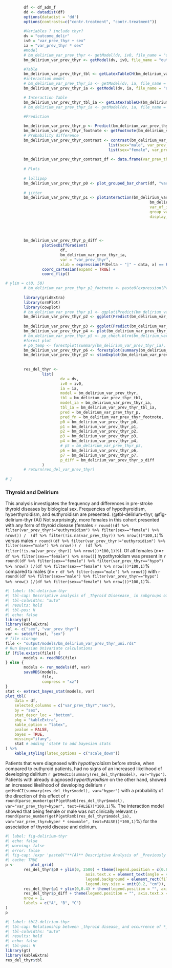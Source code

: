 ```r

        df <- df_adm_f
        dd <- datadist(df)
        options(datadist = 'dd')
        options(contrasts=c("contr.treatment", "contr.treatment"))
        
        #Variables ? include thyr?
        dv = "outcome_delir"
        iv0 = "var_prev_thyr + sex"
        ia = "var_prev_thyr * sex"
        #Model
        # bm_delirium_var_prev_thyr <- getModel(dv, iv0, file_name = "output/models/bm_delirium_var_prev_thyr", data = df, force_overwrite = FALSE)
        bm_delirium_var_prev_thyr <- getModel(dv, iv0, file_name = "output/models/bm_delirium_var_prev_thyr", data = df, force_overwrite = FALSE)

        #Table
        bm_delirium_var_prev_thyr_tbl <- getLatexTableCH(bm_delirium_var_prev_thyr, font_size=8)
        #interaction model
        # bm_delirium_var_prev_thyr_ia <- getModel(dv, ia, file_name = "output/models/bm_delirium_var_prev_thyr_ia", data = df, force_overwrite = FALSE)
        bm_delirium_var_prev_thyr_ia <- getModel(dv, ia, file_name = "output/models/bm_delirium_var_prev_thyr_ia", data = df, force_overwrite = FALSE)

        # Interaction Table
        bm_delirium_var_prev_thyr_tbl_ia <- getLatexTableCH(bm_delirium_var_prev_thyr_ia, font_size=8, interactions_only = TRUE)
        # bm_delirium_var_prev_thyr_ia <- getModel(dv, ia, file_name = "output/models/bm_delirium_var_prev_thyr_ia", data = df, force_overwrite = FALSE, imputation = TRUE)

        #Prediction
        
        bm_delirium_var_prev_thyr_p <- Predict(bm_delirium_var_prev_thyr_ia, var_prev_thyr,  sex, funint=FALSE, fun=plogis, conf.int = TRUE)
        bm_delirium_var_prev_thyr_footnote <- getFootnote(bm_delirium_var_prev_thyr_p)
        # Probability difference
        bm_delirium_var_prev_thyr_contrast <- contrast(bm_delirium_var_prev_thyr_ia, 
                                             list(sex="male", var_prev_thyr=c(bm_delirium_var_prev_thyr_p$var_prev_thyr)),
                                             list(sex="female", var_prev_thyr=c(bm_delirium_var_prev_thyr_p$var_prev_thyr)))
        
        bm_delirium_var_prev_thyr_contrast_df <- data.frame(var_prev_thyr=bm_delirium_var_prev_thyr_contrast$var_prev_thyr, probability=bm_delirium_var_prev_thyr_contrast$PP)
        
        # Plots
        
        # lollipop
        bm_delirium_var_prev_thyr_p0 <- plot_grouped_bar_chart(df, "var_prev_thyr", "sex", chart_type = "lollipop")
        
        # jitter
        bm_delirium_var_prev_thyr_p1 <- plotInteraction(bm_delirium_var_prev_thyr_ia,
                                                               bm_delirium_var_prev_thyr_p,
                                                               var_of_interest = "var_prev_thyr",
                                                               group_var = "sex",
                                                               display_annotations = TRUE)
        
          
          
          
        bm_delirium_var_prev_thyr_p_diff <-
                plotSexDiffGradient(
                        df,
                        bm_delirium_var_prev_thyr_ia,
                        var = "var_prev_thyr",
                        xlab = expression(P(Delta ~ "|" ~ data, x) == P(theta[F]-theta[M]))) +
                coord_cartesian(expand = TRUE) +
                coord_flip()

# ylim = c(0, 50)
        # bm_delirium_var_prev_thyr_p2_footnote <- paste0(expression(P(Delta ~ "|" ~ data, x)), " is the posterior probability density of the contrast between females and males of developing a delirium at a given level of thyr x.")
        
        library(gridExtra)
        library(ormPlot)
        library(cowplot)
        # bm_delirium_var_prev_thyr_p1 <- ggplot(Predict(bm_delirium_var_prev_thyr_ia, var_prev_thyr)) + theme_ch() + scale_color_viridis(discrete = TRUE, option = "D") + theme(plot.margin = unit(c(0.5,0,0,0.5), "cm"))
        bm_delirium_var_prev_thyr_p2 <- ggplot(Predict(bm_delirium_var_prev_thyr_ia, sex)) + theme_ch() + scale_color_viridis(discrete = TRUE, option = "D") + coord_cartesian(expand = TRUE, ylim = c(-4, 0)) + theme(plot.margin = unit(c(0.5,0,0,0.5), "cm"))
        
        bm_delirium_var_prev_thyr_p3 <- ggplot(Predict(bm_delirium_var_prev_thyr_ia, var_prev_thyr, sex, conf.int = FALSE)) + theme_ch() + scale_color_viridis(discrete = TRUE, option = "D")+ theme(plot.margin = unit(c(0.5,0,0,0.5), "cm")) 
        bm_delirium_var_prev_thyr_p4 <- plot(bm_delirium_var_prev_thyr_ia) + theme_ch() + scale_color_viridis(discrete = TRUE, option = "D") + coord_cartesian(expand = TRUE, xlim = c(-3, 3)) + theme(plot.margin = unit(c(0.5,0,0,0.5), "cm"))
        # bm_delirium_var_prev_thyr_p5 <- pp_check.blrm(bm_delirium_var_prev_thyr_ia, type = "violin_grouped", group = "sex", df=df) + coord_cartesian(expand = TRUE) + theme(legend.position = "top", plot.margin = unit(c(0.5,0,0,1), "cm"))
        #forest plot
        # p6_temp <- forestplot(summary(bm_delirium_var_prev_thyr_ia), return_ggplots = TRUE)
        bm_delirium_var_prev_thyr_p6 <- forestplot(summary(bm_delirium_var_prev_thyr), return_ggplots = TRUE)
        bm_delirium_var_prev_thyr_p7 <- stanDxplot(bm_delirium_var_prev_thyr_ia, which="sex=male") + theme_ch() + coord_cartesian(expand = TRUE, xlim=c(0,1400), ylim=c(-10,25)) + coord_flip() + theme(plot.margin = unit(c(0.5,0,0,0.5), "cm"))
        
        
        res_del_thyr <-
                list(
                        dv = dv,
                        iv0 = iv0,
                        ia = ia,
                        model = bm_delirium_var_prev_thyr,
                        tbl = bm_delirium_var_prev_thyr_tbl,
                        model_ia = bm_delirium_var_prev_thyr_ia,
                        tbl_ia = bm_delirium_var_prev_thyr_tbl_ia,
                        pred = bm_delirium_var_prev_thyr_p,
                        pred_fn = bm_delirium_var_prev_thyr_footnote,
                        p0 = bm_delirium_var_prev_thyr_p0,
                        p1 = bm_delirium_var_prev_thyr_p1,
                        p2 = bm_delirium_var_prev_thyr_p2,
                        p3 = bm_delirium_var_prev_thyr_p3,
                        p4 = bm_delirium_var_prev_thyr_p4,
                        # p5 = bm_delirium_var_prev_thyr_p5,
                        p6 = bm_delirium_var_prev_thyr_p6,
                        p7 = bm_delirium_var_prev_thyr_p7,
                        p_diff = bm_delirium_var_prev_thyr_p_diff
                )
        # return(res_del_var_prev_thyr)
        
# }
```
### Thyroid and Delirium
This analysis investigates the frequency and differences in pre-stroke thyroid diseases by biological sex.
Frequencies of hypothyroidism, hyperthyroidism, and euthyroidism are presented. (@tbl-delirium-thyr, @fig-delirium-thyr (A)) 
Not surprisingly, more females in this cohort presented with any form of thyroid disease (females `r round((df %>% filter(var_prev_thyr!="euthyroidism") %>% filter(sex=="female") %>% nrow()) /  (df %>% filter(!is.na(var_prev_thyr)) %>% nrow())*100,1)`% versus males `r round((df %>% filter(var_prev_thyr!="euthyroidism") %>% filter(sex=="male") %>% nrow()) /  (df %>% filter(!is.na(var_prev_thyr)) %>% nrow())*100,1)`%). Of all females (n=`r df %>% filter(sex=="female") %>% nrow()`) hypothyroidism was present in `r round((df %>% filter(sex=="female") %>% filter(var_prev_thyr=="hypo") %>% nrow() )/(df %>% filter(sex=="female") %>% nrow())*100,1)`% compared to males (n= `r df %>% filter(sex=="male") %>% nrow()`) with `r round((df %>% filter(sex=="male") %>% filter(var_prev_thyr=="hypo") %>% nrow() )/(df %>% filter(sex=="female") %>% nrow())*100,1)`%. 
```r
#| label: tbl-delirium-thyr
#| tbl-cap: Descriptive analysis of _Thyroid Disesease_ in subgroups of sex
#| tbl-colwidths: "auto"
#| results: hold
#| tbl-pos: H
#| echo: false
library(gt)
library(kableExtra)
sel <- c("sex", "var_prev_thyr")
var <- setdiff(sel, "sex")
# file storage
file <- "output/models/bm_delirium_var_prev_thyr_uni.rds"
# Run Bayesian Univariate calculations
if (file.exists(file)) {
        models <- readRDS(file)
} else {
        models <- run_models(df, var)
        saveRDS(models,
                file,
                compress = "xz")
}
stat <- extract_bayes_stat(models, var)
plot_tbl(
    data = df,
    selected_columns = c("var_prev_thyr","sex"),
    by = "sex",
    stat_descr_loc = "bottom",
    pkg = "kableExtra",
    kable_option = "latex",
    pvalue = FALSE,
    bayes = TRUE,
    missing="ifany",
    stat # adding 'stat# to add bayesian stats
) %>% 
    kable_styling(latex_options = c("scale_down"))  
```
Patients that were diagnosed with _hypothyroidism_ before stroke, when compared to euthyroid patients, had no signs of an increased likelihood of developing delirium `r getMedCI(summary(res_del_thyr$model), var="hypo")`. Patients with already diagnosed _hyperthyroidism_ on the other hand, showed an increased likelihood of developing delirium `r getMedCI(summary(res_del_thyr$model), var="hyper")` with a probability of the direction of this effect of `r round(parse_number(getP(getRsmb(res_del_thyr$model), var="var_prev_thyr=hyper", text=FALSE))*100,1)`%. 
The interaction model showed that being female or male was not clinically relevant (`r round(parse_number(getP(getRsmb(res_del_thyr$model_ia), var="var_prev_thyr=hyper * sex=male", text=FALSE))*100,1)`%) for the association of thyroid disease and delirium. 
```r
#| label: fig-delirium-thyr
#| echo: false
#| warning: false
#| error: false
#| fig-cap: !expr 'paste0("**(A)** Descriptive Analysis of _Previously Diagnosed Thyroid Disease_ stratified by biological sex. **(B)** Probability of Occurrence of a New Delirium given the presence of thyroid disesase in feales and males, **(C)** Differences in posterior probability of females - males depending on the status of thyroid disease")'
#| cache: TRUE
p <-       plot_grid(
        res_del_thyr$p0 + ylim(0, 2500) + theme(legend.position = c(0.83,0.95), 
                                   axis.text.x = element_text(angle = 45, hjust = 1),
                                   legend.background = element_rect(fill = NA),
                                   legend.key.size = unit(0.2, "cm")),
        res_del_thyr$p1 + ylim(0,0.4) + theme(legend.position = "", axis.text.x = element_text(angle = 45, hjust = 1)),
        res_del_thyr$p_diff + theme(legend.position = "", axis.text.x = element_text(angle = 45, hjust = 1)),
        nrow = 1,
        labels = c("A", "B", "C")
)
p
```
```r
#| label: tbl2-delirium-thyr
#| tbl-cap: Relationship between _thyroid disease_ and occurrence of *_New Delirium_*
#| tbl-colwidths: "auto"
#| results: hold
#| echo: false
#| tbl-pos: H
library(gt)
library(kableExtra)
res_del_thyr$tbl
```



